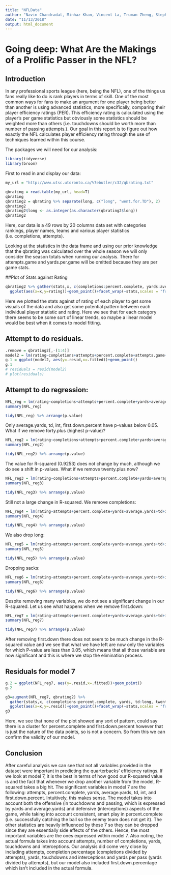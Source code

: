 ```yaml
---
title: "NFLData"
author: "Navin Chandradat, Minhaz Khan, Vincent La, Truman Zheng, Stephen Pereira"
date: "11/13/2018"
output: html_document
---
```



# Going deep: What Are the Makings of a Prolific Passer in the NFL? 

## Introduction

In any professional sports league (here, being the NFL), one of the things us fans really like to do is rank players in terms of skill. 
One of the most common ways for fans to make an argument for one player being better than another is using advanced statistics, more 
specifically, comparing their player efficiency ratings (PER). This efficiency rating is calculated using the player's per game 
statistics but obviously some statistics should be weighted more than others (i.e. touchdowns should be worth more than number of 
passing attempts.). Our goal in this report is to figure out how exactly the NFL calculates player efficiency rating through the use of techniques learned within this course.


The packages we will need for our analysis:
```r
library(tidyverse)
library(broom)
```


First to read in and display our data:
```r
my_url = "http://www.utsc.utoronto.ca/%7ebutler/c32/qbrating.txt"

qbrating = read.table(my_url, head=T)
qbrating
qbrating2 = qbrating %>% separate(long, c("long", "went.for.TD"), 2)
qbrating2
qbrating2$long <- as.integer(as.character(qbrating2$long))
qbrating2
```
Here, our data is a 49 rows by 20 columns data set with categories rankings, player names, teams and various player statistics (i.e. completions, attempts).

Looking at the statistics in the data frame and using our prior knowledge that the qbrating was calculated over the whole season we will only consider the season totals when running our analysis. There for attempts.game and yards.per.game will be omitted because they are per game stats.


##Plot of Stats against Rating
```r
qbrating2 %>% gather(stats,x, c(completions:percent.complete, yards:average.yards, td:long, twenty.plus:sacks)) %>% 
  ggplot(aes(x=x,y=rating))+geom_point()+facet_wrap(~stats,scales = "free")
```
Here we plotted the stats against of rating of each player to get some visuals of the data and also get some potential pattern between each individual player statistic and rating. Here we see that for each category there seems to be some sort of linear trends, so maybe a linear model would be best when it comes to model fitting.


## Attempt to do residuals.
```r
.remove = qbrating2[,-(1:4)]
model2 = lm(rating~completions+attempts+percent.complete+attempts.game+yards+average.yards+yards.per.game+td+int+first.down+first.down.percent+long+twenty.plus+forty.plus+sacks, data=.remove)
g.1 = ggplot(model2, aes(y=.resid,x=.fitted))+geom_point()
g.1
# residuals = resid(model2)
# plot(residuals)
```


## Attempt to do regression:

```r
NFL_reg = lm(rating~completions+attempts+percent.complete+yards+average.yards+td+int+first.down+first.down.percent+long+twenty.plus+forty.plus+sacks, data=qbrating2)
summary(NFL_reg)

tidy(NFL_reg) %>% arrange(p.value)
```
Only average.yards, td, int, first.down.percent have p-values below 0.05. What if we remove forty.plus (highest p-value)?

```r
NFL_reg2 = lm(rating~completions+attempts+percent.complete+yards+average.yards+td+int+first.down+first.down.percent+long+twenty.plus+sacks, data=qbrating2)
summary(NFL_reg2)

tidy(NFL_reg2) %>% arrange(p.value)
```
The value for R-squared (0.9253) does not change by much, although we do see a shift in p-values. What if we remove twenty.plus now?

```r
NFL_reg3 = lm(rating~completions+attempts+percent.complete+yards+average.yards+td+int+first.down+first.down.percent+long+sacks, data=qbrating2)
summary(NFL_reg3)

tidy(NFL_reg3) %>% arrange(p.value)
```
Still not a large change in R-squared. We remove completions:

```r
NFL_reg4 = lm(rating~attempts+percent.complete+yards+average.yards+td+int+first.down+first.down.percent+long+sacks, data=qbrating2)
summary(NFL_reg4)

tidy(NFL_reg4) %>% arrange(p.value)
```
We also drop long:

```r
NFL_reg5 = lm(rating~attempts+percent.complete+yards+average.yards+td+int+first.down+first.down.percent+sacks, data=qbrating2)
summary(NFL_reg5)

tidy(NFL_reg5) %>% arrange(p.value)
```
Dropping sacks:

```r
NFL_reg6 = lm(rating~attempts+percent.complete+yards+average.yards+td+int+first.down+first.down.percent, data=qbrating2)
summary(NFL_reg6)

tidy(NFL_reg6) %>% arrange(p.value)
```
Despite removing many variables, we do not see a significant change in our R-squared. Let us see what happens when we remove first.down:

```r
NFL_reg7 = lm(rating~attempts+percent.complete+yards+average.yards+td+int+first.down.percent, data=qbrating2)
summary(NFL_reg7)

tidy(NFL_reg7) %>% arrange(p.value)
```
After removing first.down there does not seem to be much change in the R-squared value and we see that what we have left are now only the variables for which P-value are less than 0.05, which means that all those variable are now significant and this is where we stop the elimination process.


## Residuals for model 7
```r
g.2 = ggplot(NFL_reg7, aes(y=.resid,x=.fitted))+geom_point()
g.2
```

```r
g3=augment(NFL_reg7, qbrating2) %>% 
  gather(stats,x, c(completions:percent.complete, yards, td:long, twenty.plus:sacks)) %>%
  ggplot(aes(x=x,y=.resid))+geom_point()+facet_wrap(~stats,scales = "free")
g3
```
Here, we see that none of the plot showed any sort of pattern, could say there is a cluster for percent.complete and first.down.percent however that is just the nature of the data points, so is not a concern. So from this we can confirm the validity of our model.

## Conclusion

After careful analysis we can see that not all variables provided in the dataset were important in predicting the quarterbacks' 
efficiency ratings. If we look at model 7, it is the best in terms of how good our R-squared value is and the fact that whenever we
drop another variable from the model, R-squared takes a big hit. The significant variables in model 7 are the following: attempts,
percent.complete, yards, average.yards, td, int, and first.down.percent. Intuitively, this makes sense. The model takes into account
both the offensive (in touchdowns and passing, which is expressed by yards and average.yards) and defensive (interceptions)
aspects of the game, while taking into account consistent, smart play in percent.complete (i.e. successfully catching the ball so the 
enemy team does not get it). The other statistics are heavily influenced by these 7 so they can be dropped since they are essentially 
side effects of the others. Hence, the most important variables are the ones expressed within model 7. Also noting, the actual formula takes 
into account attempts, number of completions, yards, touchdowns and interceptions. Our analysis did come very close by including attempts, 
completion percentage (completions divided by attempts), yards, touchdowns and interceptions and yards per pass (yards divided by attempts), 
but our model also included first.down.percentage which isn't included in the actual formula.    

